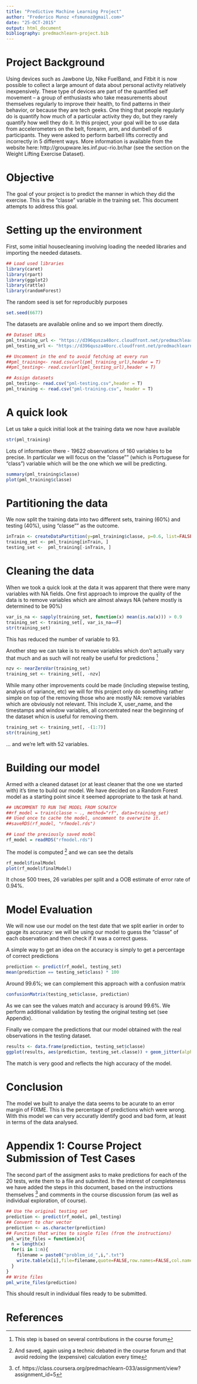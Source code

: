 ```yaml
---
title: "Predictive Machine Learning Project"
author: "Frederico Munoz <fsmunoz@gmail.com>"
date: "25-OCT-2015"
output: html_document
bibliography: predmachlearn-project.bib
---
```


# Project Background

Using devices such as Jawbone Up, Nike FuelBand, and Fitbit it is now
possible to collect a large amount of data about personal activity
relatively inexpensively. These type of devices are part of the
quantified self movement -- a group of enthusiasts who take
measurements about themselves regularly to improve their health, to
find patterns in their behavior, or because they are tech geeks. One
thing that people regularly do is quantify how much of a particular
activity they do, but they rarely quantify how well they do it. In
this project, your goal will be to use data from accelerometers on the
belt, forearm, arm, and dumbell of 6 participants. They were asked to
perform barbell lifts correctly and incorrectly in 5 different
ways. More information is available from the website here:
http://groupware.les.inf.puc-rio.br/har (see the section on the Weight
Lifting Exercise Dataset).

# Objective

The goal of your project is to predict the manner in which they did
the exercise. This is the "classe" variable in the training set. This document attempts to address this goal.

# Setting up the environment

First, some initial housecleaning involving loading the needed libraries and importing the needed datasets.

```r
## Load used libraries
library(caret)
library(rpart)
library(ggplot2)
library(rattle)
library(randomForest)
```

The random seed is set for reproducibly purposes
```r
set.seed(6677)
```

The datasets are available online and so we import them directly.
```r
## Dataset URLs
pml_training_url <- "https://d396qusza40orc.cloudfront.net/predmachlearn/pml-training.csv"
pml_testing_url <- "https://d396qusza40orc.cloudfront.net/predmachlearn/pml-testing.csv"

## Uncomment in the end to avoid fetching at every run
##pml_training<- read.csv(url(pml_training_url),header = T)
##pml_testing<- read.csv(url(pml_testing_url),header = T)

## Assign datasets
pml_testing<- read.csv("pml-testing.csv",header = T)
pml_training <- read.csv("pml-training.csv", header = T)
```

# A quick look

Let us take a quick initial look at the training data we now have available
```r
str(pml_training)
```

Lots of information there - 19622 observations of 160 variables to be precise. In particular we will focus on the "classe"" (which is Portuguese for "class") variable which will be the one which we will be predicting.
```r
summary(pml_training$classe)
plot(pml_training$classe)
```

# Partitioning the data

We now split the training data into two different sets, training (60%) and testing (40%), using "classe"" as the outcome.

```r
inTrain <- createDataPartition(y=pml_training$classe, p=0.6, list=FALSE)
training_set <- pml_training[inTrain, ]
testing_set <-  pml_training[-inTrain, ]
```


# Cleaning the data

When we took a quick look at the data it was apparent that there were many variables with NA fields. One first approach to improve the quality of the data is to remove variables which are almost always NA (where mostly is determined to be 90%)

```r
var_is_na <- sapply(training_set, function(x) mean(is.na(x))) > 0.9
training_set <- training_set[, var_is_na==F]
str(training_set)
```

This has reduced the number of variable to 93.

Another step we can take is to remove variables which don't actually vary that much and as such will not really be useful for predictions ^[This step is based on several contributions in the course forum]

```r
nzv <- nearZeroVar(training_set)
training_set <- training_set[, -nzv]
```

While many other improvements could be made (including stepwise testing, analysis of variance, etc) we will for this project only do something rather simple on top of the removing those who are mostly NA: remove variables which are obviously not relevant. This include X, user_name, and the timestamps and window variables, all concentrated near the beginning of the dataset whicn is useful for removing them.

```r
training_set <- training_set[, -(1:7)]
str(training_set)
```

... and we're left with 52 variables.

# Building our model

Armed with a cleaned dataset (or at least cleaner that the one we started with) it's time to build our model. We have decided on a Random Forest model as a starting point since it seemed appropriate to the task at hand.

```r

## UNCOMMENT TO RUN THE MODEL FROM SCRATCH
##rf_model = train(classe ~ ., method="rf", data=training_set)
## Used once to cache the model, uncomment to overwrite it.
##saveRDS(rf_model, "rfmodel.rds")

## Load the previously saved model
rf_model = readRDS("rfmodel.rds")

```

The model is computed ^[And saved, again using a technic debated in the course forum and that avoid redoing the (expensive) calculation every time] and we can see the details

```r
rf_model$finalModel
plot(rf_model$finalModel)
```

It chose 500 trees, 26 variables per split and a OOB estimate of error rate of 0.94%. 

# Model Evaluation

We will now use our model on the test date that we split earlier in order to gauge its accuracy: we will be using our model to guess the "classe" of each observation and then check if it was a correct guess.

A simple way to get an idea on the accuracy is simply to get a percentage of correct predictions
```r
prediction <- predict(rf_model, testing_set)
mean(prediction == testing_set$class) * 100
```

Around 99.6%; we can complement this approach with a confusion matrix
```r
confusionMatrix(testing_set$classe, prediction)
```

As we can see the values match and accuracy is around 99.6%. We perform additional validation by testing the original testing set (see Appendix).


Finally we compare the predictions that our model obtained with the real observations in the testing dataset.
```r
results <- data.frame(prediction, testing_set$classe)
ggplot(results, aes(prediction, testing_set.classe)) + geom_jitter(alpha = 0.15,position=position_jitter(width = 0.25, height = 0.25))
```

The match is very good and reflects the high accuracy of the model.

# Conclusion

The model we built to analye the data seems to be acurate to an error margin of FIXME. This is the percentage of predictions which were wrong. With this model we can very accuratly identify good and bad form, at least in terms of the data analysed.

# Appendix 1: Course Project Submission of Test Cases

The second part of the assigment asks to make predictions for each of the 20 tests, write them to a file and submited. In the interest of completeness we have added the steps in this document, based on the instructions themselves ^[cf. https://class.coursera.org/predmachlearn-033/assignment/view?assignment_id=5] and comments in the course discussion forum (as well as individual exploration, of course).

```r
## Use the original testing set
prediction <- predict(rf_model, pml_testing)
## Convert to char vector
prediction <- as.character(prediction)
## Function that writes to single files (from the instructions)
pml_write_files = function(x){
  n = length(x)
  for(i in 1:n){
    filename = paste0("problem_id_",i,".txt")
    write.table(x[i],file=filename,quote=FALSE,row.names=FALSE,col.names=FALSE)
  }
}
## Write files
pml_write_files(prediction)
```

This should result in individual files ready to be submitted.

# References
